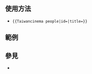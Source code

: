 <noinclude>{{Documentation subpage}}</noinclude>
== 使用方法 ==
*<pre>{{Taiwancinema people|id=|title=}}</pre>

== 範例 ==

== 參見 ==
* {{tl|Taiwancinema}}

<includeonly>{{sandbox other||
[[Category:人物外部资源模板]]
}}</includeonly>